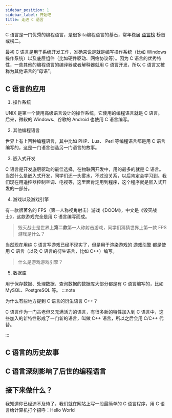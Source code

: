 ```yaml
---
sidebar_position: 1
sidebar_label: 开始吧
title: 走进 C 语言
---
```


C 语言是一门优秀的编程语言，是很多ita编程语言的基石，常年稳居 [语言榜](https://www.tiobe.com/tiobe-index/) 榜首或榜二。

最初 C 语言是用于系统开发工作，准确来说是就是编写操作系统（比如 Windows 操作系统）以及底层组件（比如硬件驱动、网络协议等）。因为 C 语言的优秀特性，一些其他的编程语言的编译器或者解释器就用 C 语言开发，所以 C 语言又被称为其他语言的“母语”。

## C 语言的应用

1. 操作系统

UNIX 是第一个使用高级语言设计的操作系统，它使用的编程语言就是 C 语言。后来，微软的 Windows、谷歌的 Android 也使用 C 语言编写。

2. 其他编程语言

世界上有上百种编程语言，其中比如 PHP、Lua、 Perl 等编程语言都是用 C 语言编写的，这是一门语言创造另一门语言的故事。

3. 嵌入式开发

C 语言是开发底层驱动的最佳选择，在物联网开发中，用的最多的就是 C 语言。当然什么是嵌入式开发，同学们还一头雾水，不过没关系，以后肯定会学习到。我们现在用遥控器控制空调、电视等，这里面肯定用到程序，这个程序就是嵌入式开发的一部分。

4. 游戏以及游戏引擎

有一款很著名的 FPS（第一人称视角射击）游戏《DOOM》，中文是《毁灭战士》，这款游戏完全是用 C 语言编写而成。

> 毁灭战士是世界上**第二款**第一人称射击游戏，同学们猜猜世界上第一款 FPS 游戏是什么？

<BVideo src="BV1BW411P7yK"/>

当然现在用纯 C 语言写游戏已经不现实了，但是用于渲染游戏的 [游戏引擎](https://www.bilibili.com/read/cv4982796/) 都是使用 C 语言（以及 C 语言的衍生语言，比如 C++）编写。

> 什么是游戏游戏引擎？

<BVideo src="BV1QV411d7iZ"/>

5. 数据库

用于保存数据、处理数据、查询数据的数据库大部分都是有 C 语言编写的，比如 MySQL、PostgreSQL 等。
:::note

为什么有些地方提到 C 语言的衍生语言 C++？

C 语言作为一门古老但又充满活力的语言，有很多新的特性加入到 C 语言中，这些加入的新特性形成了一门新的语言，叫做 C++ 语言，所以之后会用 C/C++ 代替。

:::

## C 语言的历史故事

## C 语言深刻影响了后世的编程语言

## 接下来做什么？

我知道你已经迫不及待了，我们就在网站上写一段最简单的 C 语言程序，用 C 语言给计算机打个招呼：Hello World